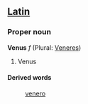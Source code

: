 ==[[Latin]]==
===Proper noun===
'''Venus''' ''f'' (Plural: [[Veneres]])

# Venus
====Derived words====
: [[venero]]